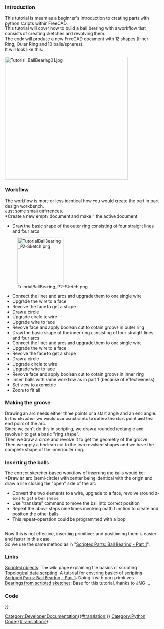 <languages/>
<translate>
<!--T:1-->
{{TutorialInfo
|Topic= Part Scripting - Ball Bearing #2
|Level= Beginner
|Time= 30 min
|Author=r-frank
|FCVersion=0.16.6706
|Files=
}}


===Introduction=== <!--T:2-->
This tutorial is meant as a beginner's introduction to creating parts with python scripts within FreeCAD.<br />
This tutorial will cover how to build a ball bearing with a workflow that consists of creating sketches and revolving them.<br />
The code will produce a new FreeCAD document with 12 shapes (Inner Ring, Outer Ring and 10 balls/spheres).<br />
It will look like this:<br />
<br />
[[Image:Tutorial_BallBearing01.jpg|400px]]


===Workflow=== <!--T:3-->
The workflow is more or less identical how you would create the part in part design workbench.<br />
Just some small differences.<br />
*Create a new empty document and make it the active document
*Draw the basic shape of the outer ring consisting of four straight lines and four arcs
[[Image:TutorialBallBearing_P2-Sketch.png|150px]]
*Connect the lines and arcs and upgrade them to one single wire
*Upgrade the wire to a face
*Revolve the face to get a shape
*Draw a circle
*Upgrade circle to wire
*Upgrade wire to face
*Revolve face and apply boolean cut to obtain groove in outer ring
*Draw the basic shape of the inner ring consisting of four straight lines and four arcs
*Connect the lines and arcs and upgrade them to one single wire
*Upgrade the wire to a face
*Revolve the face to get a shape
*Draw a circle
*Upgrade circle to wire
*Upgrade wire to face
*Revolve face and apply boolean cut to obtain groove in inner ring
*Insert balls with same workflow as in part 1 (because of effectiveness)
*Set view to axometric
*Zoom to fit all

===Making the groove=== <!--T:4-->
Drawing an arc needs either three points or a start angle and an end angle.<br />
In the sketcher we would use constraints to define the start point and the end point of the arc.<br />
Since we can't do this in scripting, we draw a rounded rectangle and revolve it to get a basic "ring shape".<br />
Then we draw a circle and revolve it to get the geometry of the groove.<br />
Then we apply a boolean cut to the two revolved shapes and we have the complete shape of the inner/outer ring.<br />


===Inserting the balls=== <!--T:5-->
The correct sketcher-based workflow of inserting the balls would be:<br />
*Draw an arc (semi-circle) with center being identical with the origin and draw a line closing the "open" side of the arc
*Convert the two elements to a wire, upgrade to a face, revolve around z-axis to get a ball shape
*Use "translate" command to move the ball into correct position
*Repeat the above steps nine times involving math function to create and position the other balls
*This repeat-operation could be programmed with a loop
<br />
Now this is not effective, inserting primitives and positioning them is easier and faster in this case.<br />
So we use the same method as in "[[Scripted Parts: Ball Bearing - Part 1]]".


===Links=== <!--T:6-->
[[Scripted objects]]: The wiki page explaining the basics of scripting<br />
[[Topological data scripting]]: A tutorial for covering basics of scripting<br />
[[Scripted Parts: Ball Bearing - Part 1]]: Doing it with part primitives<br />
[http://linuxforanengineer.blogspot.de/2013/12/bearings-from-scripted-sketches.html Bearings from scripted sketches]: Base for this tutorial, thanks to JMG ...<br />


===Code=== <!--T:7-->
{{Code|code=
## Ball-bearing script
## 11.08.2016 by r-frank (BPLRFE/LearnFreeCAD on Youtube)
## based on ball bearing script by JMG
## (http://linuxforanengineer.blogspot.de/2013/12/bearings-from-scripted-sketches.html)
#
#needed for doing boolean operations
import Part
#needed for calculating the positions of the balls
import math
#needed for translation and rotation of objects
from FreeCAD import Base
#
#VALUES#
#(radius of shaft/inner radius of inner ring)
R1=15.0
#(outer radius of inner ring)
R2=25.0
#(inner radius of outer ring)
R3=30.0
#(outer radius of outer ring)
R4=40.0
#(thickness of bearing)
TH=15.0
#(number of balls)
NBall=10
#(radius of ball)
RBall=5.0
#(rounding radius for fillets)
RR=1
#first coordinate of center of ball
CBall=((R3-R2)/2)+R2
#second coordinate of center of ball
PBall=TH/2
#
#Create new document
App.newDocument("Unnamed")
App.setActiveDocument("Unnamed")
#
#Lines for basic shape of outer ring
L1o=Part.makeLine((R4,0,TH-RR),(R4,0,RR))
L2o=Part.makeLine((R4-RR,0,0),(R3+RR,0,0))
L3o=Part.makeLine((R3,0,RR),(R3,0,TH-RR))
L4o=Part.makeLine((R3+RR,0,TH),(R4-RR,0,TH))
#Corner rounding for basic shape of outer ring
A1o=Part.makeCircle(RR,Base.Vector(R4-RR,0,RR),Base.Vector(0,1,0),0,90)
A2o=Part.makeCircle(RR,Base.Vector(R3+RR,0,RR),Base.Vector(0,1,0),90,180)
A3o=Part.makeCircle(RR,Base.Vector(R3+RR,0,TH-RR),Base.Vector(0,1,0),180,270)
A4o=Part.makeCircle(RR,Base.Vector(R4-RR,0,TH-RR),Base.Vector(0,1,0),270,360)
#Connect Lines and arcs to make wire and upgrade to face, revolve and apply cut to obtain groove
OR=Part.Wire([L1o,A1o,L2o,A2o,L3o,A3o,L4o,A4o])
OR=Part.Face(OR)
OR=OR.revolve(Base.Vector(0,0,1),Base.Vector(0,0,360))
C1=Part.makeCircle(RBall,Base.Vector(R2+(R3-R2)/2,0,TH/2),Base.Vector(0,1,0),0,360)
GRo=Part.Wire([C1])
GRo=Part.Face(GRo)
GRo=GRo.revolve(Base.Vector(0,0,1),Base.Vector(0,0,360))
OR=OR.cut(GRo)
Part.show(OR)
#
#Lines for basic shape of inner ring
L1i=Part.makeLine((R2,0,TH-RR),(R2,0,RR))
L2i=Part.makeLine((R2-RR,0,0),(R1+RR,0,0))
L3i=Part.makeLine((R1,0,RR),(R1,0,TH-RR))
L4i=Part.makeLine((R1+RR,0,TH),(R2-RR,0,TH))
#Corner rounding for basic shape of inner ring
A1i=Part.makeCircle(RR,Base.Vector(R2-RR,0,RR),Base.Vector(0,1,0),0,90)
A2i=Part.makeCircle(RR,Base.Vector(R1+RR,0,RR),Base.Vector(0,1,0),90,180)
A3i=Part.makeCircle(RR,Base.Vector(R1+RR,0,TH-RR),Base.Vector(0,1,0),180,270)
A4i=Part.makeCircle(RR,Base.Vector(R2-RR,0,TH-RR),Base.Vector(0,1,0),270,360)
#Connect Lines and arcs to make wire and upgrade to face, revolve and apply cut to obtain groove
IR=Part.Wire([L1i,A1i,L2i,A2i,L3i,A3i,L4i,A4i])
IR=Part.Face(IR)
IR=IR.revolve(Base.Vector(0,0,1),Base.Vector(0,0,360))
C2=Part.makeCircle(RBall,Base.Vector(R2+(R3-R2)/2,0,TH/2),Base.Vector(0,1,0),0,360)
GRi=Part.Wire([C2])
GRi=Part.Face(GRi)
GRi=GRi.revolve(Base.Vector(0,0,1),Base.Vector(0,0,360))
IR=IR.cut(GRi)
Part.show(IR)
#
#Balls#
for i in range(NBall):
  Ball=Part.makeSphere(RBall)
  Alpha=(i*2*math.pi)/NBall
  BV=(CBall*math.cos(Alpha),CBall*math.sin(Alpha),TH/2)
  Ball.translate(BV)
  Part.show(Ball)
#
#Make it pretty#
App.ActiveDocument.recompute()
Gui.ActiveDocument.ActiveView.viewAxometric()
Gui.SendMsgToActiveView("ViewFit")
}}


</translate>
{{Powerdocnavi{{#translation:}}}}
[[Category:Developer Documentation{{#translation:}}]]
[[Category:Python Code{{#translation:}}]]
{{clear}}